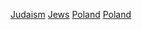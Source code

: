 {{Portal|波蘭|猶太教}}

[[Category:波兰宗教|Judaism]]
[[Category:波兰民族|Jews]]
[[Category:欧洲各国犹太人和犹太教|Poland]]
[[Category:阿什肯纳兹犹太人主题|Poland]]